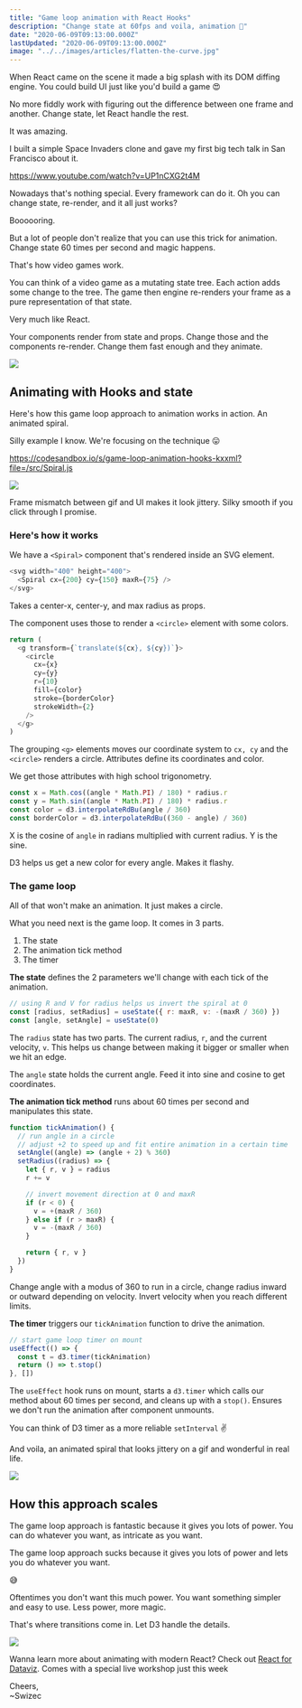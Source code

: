 ```yaml
---
title: "Game loop animation with React Hooks"
description: "Change state at 60fps and voila, animation 🤯"
date: "2020-06-09T09:13:00.000Z"
lastUpdated: "2020-06-09T09:13:00.000Z"
image: "../../images/articles/flatten-the-curve.jpg"
---
```


When React came on the scene it made a big splash with its DOM diffing engine. You could build UI just like you'd build a game 😍

No more fiddly work with figuring out the difference between one frame and another. Change state, let React handle the rest.

It was amazing.

I built a simple Space Invaders clone and gave my first big tech talk in San Francisco about it.

https://www.youtube.com/watch?v=UP1nCXG2t4M

Nowadays that's nothing special. Every framework can do it. Oh you can change state, re-render, and it all just works?

Boooooring.

But a lot of people don't realize that you can use this trick for animation. Change state 60 times per second and magic happens.

That's how video games work.

You can think of a video game as a mutating state tree. Each action adds some change to the tree. The game then engine re-renders your frame as a pure representation of that state.

Very much like React.

Your components render from state and props. Change those and the components re-render. Change them fast enough and they animate.

![](giphy:magic)

## Animating with Hooks and state

Here's how this game loop approach to animation works in action. An animated spiral.

Silly example I know. We're focusing on the technique 😛

https://codesandbox.io/s/game-loop-animation-hooks-kxxml?file=/src/Spiral.js

[![](https://i.imgur.com/twA82JK.gif)](https://codesandbox.io/s/game-loop-animation-hooks-kxxml?file=/src/Spiral.js)

Frame mismatch between gif and UI makes it look jittery. Silky smooth if you click through I promise.

### Here's how it works

We have a `<Spiral>` component that's rendered inside an SVG element.

```javascript
<svg width="400" height="400">
  <Spiral cx={200} cy={150} maxR={75} />
</svg>
```

Takes a center-x, center-y, and max radius as props.

The component uses those to render a `<circle>` element with some colors.

```javascript
return (
  <g transform={`translate(${cx}, ${cy})`}>
    <circle
      cx={x}
      cy={y}
      r={10}
      fill={color}
      stroke={borderColor}
      strokeWidth={2}
    />
  </g>
)
```

The grouping `<g>` elements moves our coordinate system to `cx, cy` and the `<circle>` renders a circle. Attributes define its coordinates and color.

We get those attributes with high school trigonometry.

```javascript
const x = Math.cos((angle * Math.PI) / 180) * radius.r
const y = Math.sin((angle * Math.PI) / 180) * radius.r
const color = d3.interpolateRdBu(angle / 360)
const borderColor = d3.interpolateRdBu((360 - angle) / 360)
```

X is the cosine of `angle` in radians multiplied with current radius. Y is the sine.

D3 helps us get a new color for every angle. Makes it flashy.

### The game loop

All of that won't make an animation. It just makes a circle.

What you need next is the game loop. It comes in 3 parts.

1. The state
2. The animation tick method
3. The timer

**The state** defines the 2 parameters we'll change with each tick of the animation.

```javascript
// using R and V for radius helps us invert the spiral at 0
const [radius, setRadius] = useState({ r: maxR, v: -(maxR / 360) })
const [angle, setAngle] = useState(0)
```

The `radius` state has two parts. The current radius, `r`, and the current velocity, `v`. This helps us change between making it bigger or smaller when we hit an edge.

The `angle` state holds the current angle. Feed it into sine and cosine to get coordinates.

**The animation tick method** runs about 60 times per second and manipulates this state.

```javascript
function tickAnimation() {
  // run angle in a circle
  // adjust +2 to speed up and fit entire animation in a certain time
  setAngle((angle) => (angle + 2) % 360)
  setRadius((radius) => {
    let { r, v } = radius
    r += v

    // invert movement direction at 0 and maxR
    if (r < 0) {
      v = +(maxR / 360)
    } else if (r > maxR) {
      v = -(maxR / 360)
    }

    return { r, v }
  })
}
```

Change angle with a modus of 360 to run in a circle, change radius inward or outward depending on velocity. Invert velocity when you reach different limits.

**The timer** triggers our `tickAnimation` function to drive the animation.

```javascript
// start game loop timer on mount
useEffect(() => {
  const t = d3.timer(tickAnimation)
  return () => t.stop()
}, [])
```

The `useEffect` hook runs on mount, starts a `d3.timer` which calls our method about 60 times per second, and cleans up with a `stop()`. Ensures we don't run the animation after component unmounts.

You can think of D3 timer as a more reliable `setInterval` ✌️

And voila, an animated spiral that looks jittery on a gif and wonderful in real life.

[![](https://i.imgur.com/twA82JK.gif)](https://codesandbox.io/s/game-loop-animation-hooks-kxxml?file=/src/Spiral.js)

## How this approach scales

The game loop approach is fantastic because it gives you lots of power. You can do whatever you want, as intricate as you want.

The game loop approach sucks because it gives you lots of power and lets you do whatever you want.

😅

Oftentimes you don't want this much power. You want something simpler and easy to use. Less power, more magic.

That's where transitions come in. Let D3 handle the details.

![](https://media2.giphy.com/media/d3mlE7uhX8KFgEmY/giphy.gif)

Wanna learn more about animating with modern React? Check out [React for Dataviz](https://reactfordataviz.com). Comes with a special live workshop just this week

Cheers,<br/>
~Swizec
